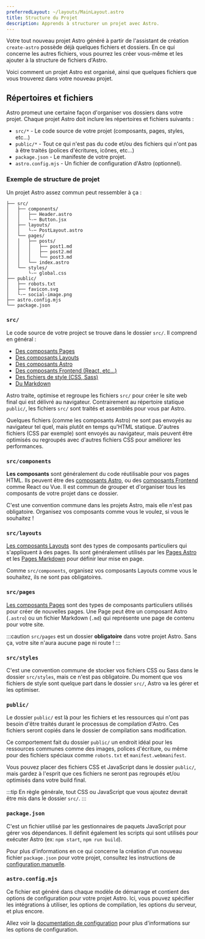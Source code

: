 ```yaml
---
preferredLayout: ~/layouts/MainLayout.astro
title: Structure du Projet
description: Apprends à structurer un projet avec Astro.
---
```


Votre tout nouveau projet Astro généré à partir de l'assistant de création `create-astro` possède déjà quelques fichiers et dossiers. En ce qui concerne les autres fichiers, vous pourrez les créer vous-même et les ajouter à la structure de fichiers d'Astro.

Voici comment un projet Astro est organisé, ainsi que quelques fichiers que vous trouverez dans votre nouveau projet.

## Répertoires et fichiers

Astro promeut une certaine façon d'organiser vos dossiers dans votre projet. Chaque projet Astro doit inclure les répertoires et fichiers suivants :

- `src/*` - Le code source de votre projet (composants, pages, styles, etc...)
- `public/*` - Tout ce qui n'est pas du code et/ou des fichiers qui n'ont pas à être traités (polices d'écritures, icônes, etc...)
- `package.json` - Le manifeste de votre projet.
- `astro.config.mjs` - Un fichier de configuration d'Astro (optionnel).

### Exemple de structure de projet

Un projet Astro assez commun peut ressembler à ça :

```
├── src/
│   ├── components/
│   │   ├── Header.astro
│   │   └-─ Button.jsx
│   ├── layouts/
│   │   └-─ PostLayout.astro
│   └── pages/
│   │   ├── posts/
│   │   │   ├── post1.md
│   │   │   ├── post2.md
│   │   │   └── post3.md
│   │   └── index.astro
│   └── styles/
│       └-─ global.css
├── public/
│   ├── robots.txt
│   ├── favicon.svg
│   └-─ social-image.png
├── astro.config.mjs
└── package.json

```

### `src/`

Le code source de votre project se trouve dans le dossier `src/`. Il comprend en général :

- [Des composants Pages](/fr/core-concepts/astro-pages/)
- [Des composants Layouts](/fr/core-concepts/layouts/)
- [Des composants Astro](/fr/core-concepts/astro-components/)
- [Des composants Frontend (React, etc...)](/fr/core-concepts/framework-components/)
- [Des fichiers de style (CSS, Sass)](/fr/guides/styling/)
- [Du Markdown](/fr/guides/markdown-content/)

Astro traite, optimise et regroupe les fichiers `src/` pour créer le site web final qui est délivré au navigateur. Contrairement au répertoire statique `public/`, les fichiers `src/` sont traités et assemblés pour vous par Astro.

Quelques fichiers (comme les composants Astro) ne sont pas envoyés au navigateur tel quel, mais plutôt en temps qu'HTML statique. D'autres fichiers (CSS par exemple) sont envoyés au navigateur, mais peuvent être optimisés ou regroupés avec d'autres fichiers CSS pour améliorer les performances.

### `src/components`

**Les composants** sont généralement du code réutilisable pour vos pages HTML. Ils peuvent être des [composants Astro](/fr/core-concepts/astro-components/), ou des [composants Frontend](/fr/core-concepts/framework-components/) comme React ou Vue. Il est commun de grouper et d'organiser tous les composants de votre projet dans ce dossier.

C'est une convention commune dans les projets Astro, mais elle n'est pas obligatoire. Organisez vos composants comme vous le voulez, si vous le souhaitez !

### `src/layouts`

[Les composants Layouts](/fr/core-concepts/layouts/) sont des types de composants particuliers qui s'appliquent à des pages. Ils sont généralement utilisés par les [Pages Astro](/fr/core-concepts/astro-pages/) et les [Pages Markdown](/fr/guides/markdown-content/) pour définir leur mise en page.

Comme `src/components`, organisez vos composants Layouts comme vous le souhaitez, ils ne sont pas obligatoires.

### `src/pages`

[Les composants Pages](/fr/core-concepts/astro-pages/) sont des types de composants particuliers utilisés pour créer de nouvelles pages. Une Page peut être un composant Astro (`.astro`) ou un fichier Markdown (`.md`) qui représente une page de contenu pour votre site.

:::caution
`src/pages` est un dossier **obligatoire** dans votre projet Astro. Sans ça, votre site n'aura aucune page ni route !
:::

### `src/styles`

C'est une convention commune de stocker vos fichiers CSS ou Sass dans le dossier `src/styles`, mais ce n'est pas obligatoire. Du moment que vos fichiers de style sont quelque part dans le dossier `src/`, Astro va les gérer et les optimiser.

### `public/`

Le dossier `public/` est là pour les fichiers et les ressources qui n'ont pas besoin d'être traités durant le processus de compilation d'Astro. Ces fichiers seront copiés dans le dossier de compilation sans modification.

Ce comportement fait du dossier `public/` un endroit idéal pour les ressources communes comme des images, polices d'écriture, ou même pour des fichiers spéciaux comme `robots.txt` et `manifest.webmanifest`.

Vous pouvez placer des fichiers CSS et JavaScript dans le dossier `public/`, mais gardez à l'esprit que ces fichiers ne seront pas regroupés et/ou optimisés dans votre build final.

:::tip
En règle générale, tout CSS ou JavaScript que vous ajoutez devrait être mis dans le dossier `src/`.
:::

### `package.json`

C'est un fichier utilisé par les gestionnaires de paquets JavaScript pour gérer vos dépendances. Il définit également les scripts qui sont utilisés pour exécuter Astro (ex: `npm start`, `npm run build`).

Pour plus d'informations en ce qui concerne la création d'un nouveau fichier `package.json` pour votre projet, consultez les instructions de [configuration manuelle](/fr/install/manual/).

### `astro.config.mjs`

Ce fichier est généré dans chaque modèle de démarrage et contient des options de configuration pour votre projet Astro. Ici, vous pouvez spécifier les intégrations à utiliser, les options de compilation, les options du serveur, et plus encore.

Allez voir la [documentation de configuration](/fr/reference/configuration-reference/) pour plus d'informations sur les options de configuration.
